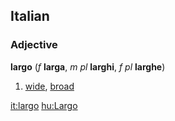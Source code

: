 ==Italian==
===Adjective===
'''largo''' (''f'' '''larga''', ''m pl'' '''larghi''', ''f pl'' '''larghe''')

#[[wide]], [[broad]]

[[it:largo]]
[[hu:Largo]]